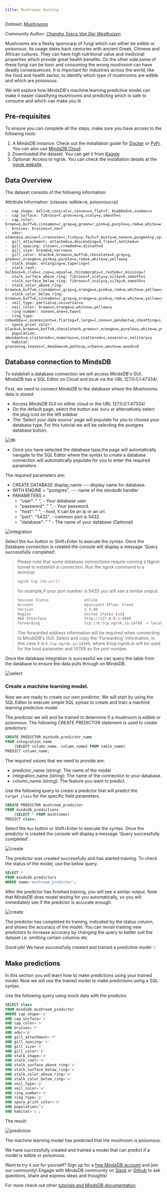 ```yaml
---
title: Mushrooms Hunting
---
```


_Dataset: [Mushrooms](https://www.kaggle.com/uciml/mushroom-classification)_

_Community Author:
[Chandre Tosca Van Der Westhuizen](https://github.com/chandrevdw31)_

Mushrooms are a fleshy sporocarp of fungi which can either be edible or
poisonous. Its usage dates back centuries with ancient Greek, Chinese and
African cultures. They can have high nutritional value and medicinal properties
which provide great health benefits. On the other side,some of these fungi can
be toxic and consuming the wrong mushroom can have deadly consequences. It is
important for industries across the world, like the food and health sector, to
identify which type of mushrooms are edible and which are poisonous.

We will explore how MindsDB's machine learning predictive model can make it
easier classifying mushrooms and predicting which is safe to consume and which
can make you ill.

## Pre-requisites

To ensure you can complete all the steps, make sure you have access to the
following tools:

1. A MindsDB instance. Check out the installation guide for
   [Docker](/setup/self-hosted/docker/) or
   [PyPi](/setup/self-hosted/pip/windows/). You can also
   use [MindsDB Cloud](/setup/cloud/).
2. Downloaded the dataset. You can get it from
   [Kaggle](https://www.kaggle.com/uciml/mushroom-classification)
3. Optional: Access to ngrok. You can check the installation details at the
   [ngrok website](https://ngrok.com/).

## Data Overview

The dataset consists of the following information:

Attribute Information: (classes: edible=e, poisonous=p)

    -  cap_shape: bell=b,conical=c,convex=x,flat=f, knobbed=k,sunken=s
    -  cap_surface: fibrous=f,grooves=g,scaly=y,smooth=s
    -  cap_color: brown=n,buff=b,cinnamon=c,gray=g,green=r,pink=p,purple=u,red=e,white=w,yellow=y
    -  bruises: bruises=t,no=f
    -  odor: almond=a,anise=l,creosote=c,fishy=y,foul=f,musty=m,none=n,pungent=p,spicy=s
    -  gill_attachment: attached=a,descending=d,free=f,notched=n
    -  gill_spacing: close=c,crowded=w,distant=d
    -  gill_size: broad=b,narrow=n
    -  gill_color: black=k,brown=n,buff=b,chocolate=h,gray=g, green=r,orange=o,pink=p,purple=u,red=e,white=w,yellow=y
    -  stalk_shape: enlarging=e,tapering=t
    -  stalk_root: bulbous=b,club=c,cup=u,equal=e,rhizomorphs=z,rooted=r,missing=?
    -  stalk_surface_above_ring: fibrous=f,scaly=y,silky=k,smooth=s
    -  stalk_surface_below_ring: fibrous=f,scaly=y,silky=k,smooth=s
    -  stalk_color_above_ring: brown=n,buff=b,cinnamon=c,gray=g,orange=o,pink=p,red=e,white=w,yellow=y
    -  stalk_color_below_ring: brown=n,buff=b,cinnamon=c,gray=g,orange=o,pink=p,red=e,white=w,yellow=y
    -  veil_type: partial=p,universal=u
    -  veil_color: brown=n,orange=o,white=w,yellow=y
    -  ring_number: none=n,one=o,two=t
    -  ring_type: cobwebby=c,evanescent=e,flaring=f,large=l,none=n,pendant=p,sheathing=s,zone=z
    -  spore_print_color: black=k,brown=n,buff=b,chocolate=h,green=r,orange=o,purple=u,white=w,yellow=y
    -  population: abundant=a,clustered=c,numerous=n,scattered=s,several=v,solitary=y
    -  habitat: grasses=g,leaves=l,meadows=m,paths=p,urban=u,waste=w,woods=d

## Database connection to MindsDB

To establish a database connection we will access MindsDB's GUI. MindsDB has a
SQL Editor on Cloud and local via the URL 127.0.0.1:47334/.

First, we need to connect MindsDB to the database where the Mushrooms data is
stored:

- Access MindsDB GUI on either cloud or the URL 127.0.0.1:47334/
- On the default page, select the button `Add Data` or alternatively select the
  plug icon on the left sidebar
- The 'Select your data source' page will populate for you to choose your
  database type. For this tutorial we will be selecting the postgres database
  button.

![db](/assets/sql/tutorials/Mushrooms/database.png)

- Once you have selected the database type,the page will automatically navigate
  to the SQL Editor where the syntax to create a database connection will
  automatically populate for you to enter the required parameters.

The required parameters are:

- CREATE DATABASE display_name --- display name for database.
- WITH ENGINE = "postgres", --- name of the mindsdb handler
- PARAMETERS =
  - "user": " ", - Your database user.
  - "password": " ", - Your password.
  - "host": " ", - host, it can be an ip or an url.
  - "port": "5432", - common port is 5432.
  - "database": " " - The name of your database (Optional)

![integration](/assets/sql/tutorials/Mushrooms/dbintegration.png)

Select the `Run` button or Shift+Enter to execute the syntax. Once the Database
connection is created the console will display a message 'Query successfully
completed'. ​

> Please note that some database connections require running a Ngrok tunnel to
> establish a connection. Run the ngrok command in a terminal:
>
> ```bash
> ngrok tcp [db-port]
> ```
>
> for example,if your port number is 5433 you will see a similar output:
>
> ```bash
> Session Status                online
> Account                       myaccount (Plan: Free)
> Version                       2.3.40
> Region                        United States (us)
> Web Interface                 http://127.0.0.1:4040
> Forwarding                    tcp://6.tcp.ngrok.io:14789 -> localhost:5433
> ```
>
> The forwarded address information will be required when connecting to
> MindsDB's GUI. Select and copy the 'Forwarding' information, in this case it
> is `6.tcp.ngrok.io:14789`, where 6.tcp.ngrok.io will be used for the host
> parameter and 14789 as the port number.

Once the database integration is successful we can query the table from the
database to ensure the data pulls through on MindsDB.

![select](/assets/sql/tutorials/Mushrooms/mushroomsselect.png)

### Create a machine learning model.

Now we are ready to create our own predictor. We will start by using the SQL
Editor to execute simple SQL syntax to create and train a machine learning
predictive model.

The predictor we will and be trained to determine if a mushroom is edible or
poisonous. The following CREATE PREDICTOR statement is used to create predictors:

```sql
CREATE PREDICTOR mindsdb.predictor_name
FROM integration_name
    (SELECT column_name, column_name2 FROM table_name)
PREDICT column_name;
```

The required values that we need to provide are: ​

- predictor_name (string): The name of the model
- integration_name (string): The name of the connection to your database.
- column_name (string): The feature you want to predict.

Use the following query to create a predictor that will predict the
`target_class` for the specific field parameters.

```sql
CREATE PREDICTOR mushroom_predictor
FROM mindsdb_predictions
    (SELECT * FROM mushrooms)
PREDICT class;
```

Select the `Run` button or Shift+Enter to execute the syntax. Once the predictor
is created the console will display a message 'Query successfully completed'.

![create](/assets/sql/tutorials/Mushrooms/create.png)

The predictor was created successfully and has started training. To check the
status of the model, use the below query.

```sql
SELECT *
FROM mindsdb.predictors
WHERE name='mushroom_predictor';
```

After the predictor has finished training, you will see a similar output. Note
that MindsDB does model testing for you automatically, so you will immediately
see if the predictor is accurate enough.

![create](/assets/sql/tutorials/Mushrooms/statuscheck.png)

The predictor has completed its training, indicated by the status column, and
shows the accuracy of the model. You can revisit training new predictors to
increase accuracy by changing the query to better suit the dataset i.e. omitting
certain columns etc.

Good job! We have successfully created and trained a predictive model ✨

## Make predictions

In this section you will learn how to make predictions using your trained model.
Now we will use the trained model to make predictions using a SQL syntax.

Use the following query using mock data with the predictor.

```sql
SELECT class
FROM mindsdb.mushroom_predictor
WHERE cap_shape='x'
AND cap_surface='s'
AND cap_color='n'
AND bruises='t'
AND odor='p'
AND gill_attachment='f'
AND gill_spacing='c'
AND gill_size='n'
AND gill_color='k'
AND stalk_shape='e'
AND stalk_root='e'
AND stalk_surface_above_ring='s'
AND stalk_surface_below_ring='s'
AND stalk_color_above_ring='w'
AND stalk_color_below_ring='w'
AND veil_type='p'
AND veil_color='w'
AND ring_number='o'
AND ring_type='p'
AND spore_print_color='k'
AND population='s'
AND habitat='u';
```

The result:

![prediction](/assets/sql/tutorials/Mushrooms/prediction.png)

The machine learning model has predicted that the mushroom is poisonous.

We have successfully created and trained a model that can predict if a model is
edible or poisonous.

Want to try it out for yourself? Sign up for a
[free MindsDB account](https://cloud.mindsdb.com/signup?utm_medium=community&utm_source=ext.%20blogs&utm_campaign=blog-crop-detection)
and join our community! Engage with MindsDB community on
[Slack](https://mindsdb.com/joincommunity)
or [Github](https://github.com/mindsdb/mindsdb/discussions) to ask questions,
share and express ideas and thoughts!

For more check out other
[tutorials and MindsDB documentation](https://docs.mindsdb.com/).
